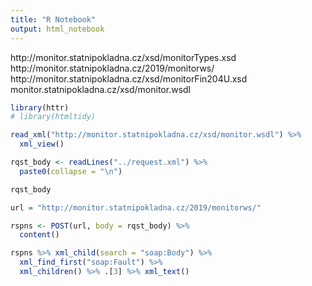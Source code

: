 ```yaml
---
title: "R Notebook"
output: html_notebook
---
```


http://monitor.statnipokladna.cz/xsd/monitorTypes.xsd
http://monitor.statnipokladna.cz/2019/monitorws/
http://monitor.statnipokladna.cz/xsd/monitorFin204U.xsd
monitor.statnipokladna.cz/xsd/monitor.wsdl


```r
library(httr)
# library(htmltidy)
```

```r
read_xml("http://monitor.statnipokladna.cz/xsd/monitor.wsdl") %>% 
  xml_view()
```


```r
rqst_body <- readLines("../request.xml") %>%
  paste0(collapse = "\n")
```


```r
rqst_body
```


```r
url = "http://monitor.statnipokladna.cz/2019/monitorws/"

rspns <- POST(url, body = rqst_body) %>%
  content()
```


```r
rspns %>% xml_child(search = "soap:Body") %>%
  xml_find_first("soap:Fault") %>%
  xml_children() %>% .[3] %>% xml_text()
```


```r
```
